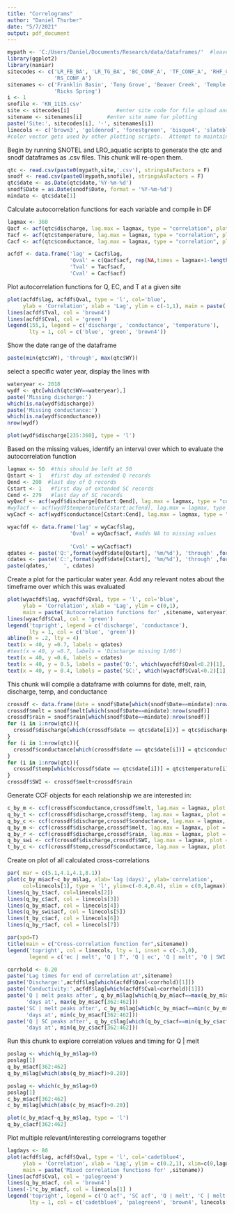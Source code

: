 ```yaml
---
title: "Correlograms"
author: "Daniel Thurber"
date: "5/7/2021"
output: pdf_document
---
```

```r
mypath <- 'C:/Users/Daniel/Documents/Research/data/dataframes/'  #leave this as directory
library(ggplot2)
library(naniar)
sitecodes <- c('LR_FB_BA', 'LR_TG_BA', 'BC_CONF_A', 'TF_CONF_A', 'RHF_CONF_A', 
               'RS_CONF_A')
sitenames <- c('Franklin Basin', 'Tony Grove', 'Beaver Creek', 'Temple Fork', 'Right Hand Fork', 
               'Ricks Spring')
i <- 1
snofile <- 'KN_1115.csv'
site <- sitecodes[i]               #enter site code for file upload and export
sitename <- sitenames[i]        #enter site name for plotting
paste('Site:', sitecodes[i], '-', sitenames[i])
linecols <- c('brown3', 'goldenrod', 'forestgreen', 'bisque4', 'slateblue', 'sienna3', 'aquamarine3', 'magenta4')
#color vector gets used by other plotting scripts.  Attempt to maintain any changes made to the palette
```

Begin by running SNOTEL and LRO_aquatic scripts to generate the qtc and snodf dataframes as .csv files.  This chunk will re-open them.

```r
qtc <- read.csv(paste0(mypath,site,'.csv'), stringsAsFactors = F)
snodf <- read.csv(paste0(mypath,snofile), stringsAsFactors = F)
qtc$date <- as.Date(qtc$date,'%Y-%m-%d')
snodf$Date = as.Date(snodf$Date, format = '%Y-%m-%d')
mindate <- qtc$date[1]
```



Calculate autocorrelation functions for each variable and compile in DF
```r
lagmax <- 360
Qacf <- acf(qtc$discharge, lag.max = lagmax, type = "correlation", plot = F, na.action = na.pass)
Tacf <- acf(qtc$temperature, lag.max = lagmax, type = "correlation", plot = F, na.action = na.pass)
Cacf <- acf(qtc$conductance, lag.max = lagmax, type = "correlation", plot = F, na.action = na.pass)

acfdf <- data.frame('lag' = Cacf$lag, 
                    'Qval' = c(Qacf$acf, rep(NA,times = lagmax+1-length(Qacf$acf))), #adds NA to missing values
                    'Tval' = Tacf$acf, 
                    'Cval' = Cacf$acf)

```

Plot autocorrelation functions for Q, EC, and T at a given site
```r
plot(acfdf$lag, acfdf$Qval, type = 'l', col='blue',
     ylab = 'Correlation', xlab = 'Lag', ylim = c(-1,1), main = paste('Autocorrelation functions for' ,sitename))
lines(acfdf$Tval, col = 'brown4')
lines(acfdf$Cval, col = 'green')
legend(155,1, legend = c('discharge', 'conductance', 'temperature'), 
       lty = 1, col = c('blue', 'green', 'brown4'))

```
Show the date range of the dataframe
```r
paste(min(qtc$WY), 'through', max(qtc$WY))
```

select a specific water year, display the lines with 
```r
wateryear <- 2018
wydf <- qtc[which(qtc$WY==wateryear),]
paste('Missing discharge:')
which(is.na(wydf$discharge))
paste('Missing conductance:')
which(is.na(wydf$conductance))
nrow(wydf)
```

```r
plot(wydf$discharge[235:360], type = 'l')
```

Based on the missing values, identify an interval over which to evaluate the autocorrelation function
```r
lagmax <- 50  #this should be left at 50
Qstart <- 1   #first day of extended Q records
Qend <- 200  #last day of Q records
Cstart <- 1   #first day of extended SC records
Cend <- 279   #last day of SC records
wyQacf <- acf(wydf$discharge[Qstart:Qend], lag.max = lagmax, type = "correlation", plot = F, na.action = na.pass)
#wyTacf <- acf(wydf$temperature[Cstart:acfend], lag.max = lagmax, type = "correlation", plot = F, na.action = na.pass)
wyCacf <- acf(wydf$conductance[Cstart:Cend], lag.max = lagmax, type = "correlation", plot = F, na.action = na.pass)

wyacfdf <- data.frame('lag' = wyCacf$lag, 
                    'Qval' = wyQacf$acf, #adds NA to missing values
                     
                    'Cval' = wyCacf$acf)
qdates <- paste('Q:',format(wydf$date[Qstart], '%m/%d'), 'through' ,format(wydf$date[Qend], '%m/%d'))
cdates <- paste('C:',format(wydf$date[Cstart], '%m/%d'), 'through' ,format(wydf$date[Cend], '%m/%d'))
paste(qdates,'    ', cdates)
```

Create a plot for the particular water year.  Add any relevant notes about the timeframe over which this was evaluated
```r
plot(wyacfdf$lag, wyacfdf$Qval, type = 'l', col='blue',
     ylab = 'Correlation', xlab = 'Lag', ylim = c(0,1),
     main = paste('Autocorrelation functions for' ,sitename, wateryear))
lines(wyacfdf$Cval, col = 'green')
legend('topright', legend = c('discharge', 'conductance'), 
       lty = 1, col = c('blue', 'green'))
abline(h = .2, lty = 4)
text(x = 40, y =0.7, labels = qdates)
#text(x = 40, y =0.7, labels = 'Discharge missing 1/06')
text(x = 40, y =0.6, labels = cdates)
text(x = 40, y = 0.5, labels = paste('Q:', which(wyacfdf$Qval<0.2)[1], 'days'))
text(x = 40, y = 0.4, labels = paste('SC:', which(wyacfdf$Cval<0.2)[1], 'days'))

```





This chunk will compile a dataframe with columns for date, melt, rain, discharge, temp, and conductance
```r
crossdf <- data.frame(date = snodf$Date[which(snodf$Date==mindate):nrow(snodf)])
crossdf$melt = snodf$melt[which(snodf$Date==mindate):nrow(snodf)]
crossdf$rain = snodf$rain[which(snodf$Date==mindate):nrow(snodf)]
for (i in 1:nrow(qtc)){
  crossdf$discharge[which(crossdf$date == qtc$date[i])] = qtc$discharge[i]
}
for (i in 1:nrow(qtc)){
  crossdf$conductance[which(crossdf$date == qtc$date[i])] = qtc$conductance[i]
}
for (i in 1:nrow(qtc)){
  crossdf$temp[which(crossdf$date == qtc$date[i])] = qtc$temperature[i]
}
crossdf$SWI <- crossdf$melt+crossdf$rain
```

Generate CCF objects for each relationship we are interested in:
```r
c_by_m <- ccf(crossdf$conductance,crossdf$melt, lag.max = lagmax, plot = F)
q_by_t <- ccf(crossdf$discharge,crossdf$temp, lag.max = lagmax, plot = F)
q_by_c <- ccf(crossdf$discharge,crossdf$conductance, lag.max = lagmax, plot = F)
q_by_m <- ccf(crossdf$discharge,crossdf$melt, lag.max = lagmax, plot = F)
q_by_r <- ccf(crossdf$discharge,crossdf$rain, lag.max = lagmax, plot = F, na.action = na.pass)
q_by_swi <- ccf(crossdf$discharge,crossdf$SWI, lag.max = lagmax, plot = F, na.action = na.pass)
t_by_c <- ccf(crossdf$temp,crossdf$conductance, lag.max = lagmax, plot = F)
```

Create on plot of all calculated cross-correlations
```r
par( mar = c(5.1,4.1,4.1,8.1))
plot(c_by_m$acf~c_by_m$lag, xlab='lag (days)', ylab='correlation',
     col=linecols[1], type = 'l', ylim=c(-0.4,0.4), xlim = c(0,lagmax))
lines(q_by_t$acf, col=linecols[2])
lines(q_by_c$acf, col = linecols[3])
lines(q_by_m$acf, col = linecols[4])
lines(q_by_swi$acf, col = linecols[5])
lines(t_by_c$acf, col = linecols[6])
lines(q_by_r$acf, col = linecols[7])

par(xpd=T)
title(main = c("Cross-correlation function for",sitename))
legend('topright', col = linecols, lty = 1, inset = c(-.3,0),
       legend = c('ec | melt', 'Q | T', 'Q | ec', 'Q | melt', 'Q | SWI', 'T | ec', 'Q | rain'))
```
```r
corrhold <- 0.20
paste('Lag times for end of correlation at',sitename)
paste('Discharge:',acfdf$lag[which(acfdf$Qval<corrhold)[1]])
paste('Conductivity:',acfdf$lag[which(acfdf$Cval<corrhold)[1]])
paste('Q | melt peaks after', q_by_m$lag[which(q_by_m$acf==max(q_by_m$acf[362:462]))] ,
      'days at', max(q_by_m$acf[362:462]))
paste('SC | melt peaks after', c_by_m$lag[which(c_by_m$acf==min(c_by_m$acf[362:462]))] ,
      'days at', min(c_by_m$acf[362:462]))
paste('Q | SC peaks after', q_by_c$lag[which(q_by_c$acf==min(q_by_c$acf[362:462]))] ,
      'days at', min(q_by_c$acf[362:462]))
```
Run this chunk to explore correlation values and timing for Q | melt
```r
poslag <- which(q_by_m$lag>0)
poslag[1]
q_by_m$acf[362:462]
q_by_m$lag[which(abs(q_by_m$acf)>0.20)]

```
```r
poslag <- which(c_by_m$lag>0)
poslag[1]
c_by_m$acf[362:462]
c_by_m$lag[which(abs(c_by_m$acf)>0.20)]
```

```r
plot(c_by_m$acf~q_by_m$lag, type = 'l')
q_by_c$acf[362:462]
```

Plot multiple relevant/interesting correlograms together
```r
lagdays <- 80
plot(acfdf$lag, acfdf$Qval, type = 'l', col='cadetblue4',
     ylab = 'Correlation', xlab = 'Lag', ylim = c(0.2,1), xlim=c(0,lagdays),
     main = paste('Mixed correlation functions for' ,sitename))
lines(acfdf$Cval, col = 'palegreen4')
lines(q_by_m$acf, col = 'brown4')
lines(-1*c_by_m$acf, col = linecols[1] )
legend('topright', legend = c('Q acf', 'SC acf', 'Q | melt', 'C | melt'), 
       lty = 1, col = c('cadetblue4', 'palegreen4', 'brown4', linecols[1]))

```

